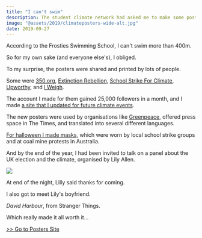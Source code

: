 ```yaml
---
title: "I can't swim"
description: The student climate network had asked me to make some posters.
image: "@assets/2019/climateposters-wide-alt.jpg"
date: 2019-09-27
---
```


According to the Frosties Swimming School, I can't swim more than 400m.

So for my own sake (and everyone else's), I obliged.

<PosterGallery path="@assets/2019/globalclimatestrike/social" />

To my surprise, the posters were shared and printed by lots of people.

Some were [350.org](https://twitter.com/350/status/1173310522596438017), [Extinction Rebellion](https://www.instagram.com/p/B2W62tAnf63/?utm_source=ig_web_copy_link), [School Strike For Climate](https://www.instagram.com/p/B2dpJwPAZuq/?utm_source=ig_web_copy_link), [Upworthy](https://www.instagram.com/p/B2oKK7PARL5/?utm_source=ig_web_copy_link), and [I Weigh](https://www.instagram.com/p/B2gtSTinqOv/?utm_source=ig_web_copy_link).

The account I made for them gained 25,000 followers in a month, and I made [a site that I updated for future climate events](/posters).

<PosterGallery path="@assets/2019/bestof" />

The new posters were used by organisations like [Greenpeace](https://www.instagram.com/p/B5XqpxPjSU8/), offered press space in The Times, and translated into several different languages.

<PosterGallery path="@assets/2019/results" />

[For halloween I made masks](/blog/fossilghouls), which were worn by local school strike groups and at coal mine protests in Australia.

And by the end of the year, I had been invited to talk on a panel about the UK election and the climate, organised by Lily Allen.

![](@assets/2019/panel.jpg)

At end of the night, Lilly said thanks for coming.

I also got to meet Lily's boyfriend.

*David Harbour*, from Stranger Things.

Which really made it all worth it…

[>> Go to Posters Site](/posters)


